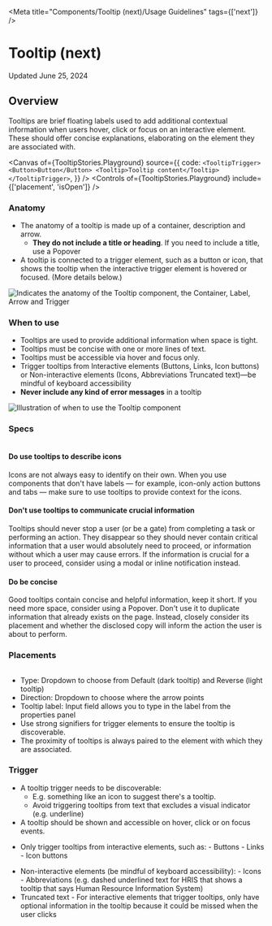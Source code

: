 
<Meta title="Components/Tooltip (next)/Usage Guidelines" tags={['next']} />

# Tooltip (next)

Updated June 25, 2024

<ResourceLinks
  sourceCode="https://github.com/cultureamp/kaizen-design-system/tree/main/packages/components/src/__next__/Tooltip"
  figma="https://www.figma.com/file/eZKEE5kXbEMY3lx84oz8iN/%F0%9F%92%9C-UI-Kit%3A-Heart?type=design&node-id=1929%3A32006&mode=design&t=LwTCBZ5E1uRvOA1l-1"
  designGuidelines="/?path=/docs/overlays-tooltip-next-usage-guidelines--docs"
  ariaComponentPage="https://react-spectrum.adobe.com/react-aria/Tooltip.html"
  apiSpecification="/?path=/docs/overlays-tooltip-next-api-specifications--docs"
/>

<Installation
  installCommand="pnpm add @kaizen/components"
  importStatement='import { Tooltip, TooltipTrigger } from "@kaizen/components/next"'
/>

## Overview

Tooltips are brief floating labels used to add additional contextual information when users hover, click or focus on an interactive element. These should offer concise explanations, elaborating on the element they are associated with.

<Canvas
  of={TooltipStories.Playground}
  source={{
    code: `
<TooltipTrigger>
  <Button>Button</Button>
  <Tooltip>Tooltip content</Tooltip>
</TooltipTrigger>
  `,
  }}
/>
<Controls of={TooltipStories.Playground} include={['placement', 'isOpen']} />

### Anatomy

- The anatomy of a tooltip is made up of a container, description and arrow.
  - **They do not include a title or heading**. If you need to include a title, use a Popover
- A tooltip is connected to a trigger element, such as a button or icon, that shows the tooltip when the interactive trigger element is hovered or focused. (More details below.)

<img
  src={AnatomyPng}
  alt="Indicates the anatomy of the Tooltip component, the Container, Label, Arrow and Trigger"
  className="mt-24"
/>

### When to use

- Tooltips are used to provide additional information when space is tight.
- Tooltips must be concise with one or more lines of text.
- Tooltips must be accessible via hover and focus only.
- Trigger tooltips from Interactive elements (Buttons, Links, Icon buttons) or Non-interactive elements (Icons, Abbreviations Truncated text)—be mindful of keyboard accessibility
- **Never include any kind of error messages** in a tooltip

<img src={WhenToUsePng} className="mt-32" alt="Illustration of when to use the Tooltip component" />

### Specs

<img src={DesignSpecPng} alt="" />

#### Do use tooltips to describe icons

Icons are not always easy to identify on their own. When you use components that don&apos;t have labels — for example, icon-only action buttons and tabs — make sure to use tooltips to provide context for the icons.

<DosAndDonts>
  <DoOrDont story={TooltipStories.Primary} />
</DosAndDonts>

#### Don&apos;t use tooltips to communicate crucial information

Tooltips should never stop a user (or be a gate) from completing a task or performing an action. They disappear so they should never contain critical information that a user would absolutely need to proceed, or information without which a user may cause errors. If the information is crucial for a user to proceed, consider using a modal or inline notification instead.

<DosAndDonts>
  <DoOrDont story={TooltipStories.DoFieldTooltip} />
  <DoOrDont story={TooltipStories.DontFieldTooltip} isDont />
</DosAndDonts>

#### Do be concise

Good tooltips contain concise and helpful information, keep it short. If you need more space, consider using a Popover. Don&apos;t use it to duplicate information that already exists on the page. Instead, closely consider its placement and whether the disclosed copy will inform the action the user is about to perform.

<DosAndDonts>
  <DoOrDont story={TooltipStories.DoConcise} />
  <DoOrDont story={TooltipStories.DontConcise} isDont />
</DosAndDonts>

### Placements

<img src={PlacementPng} alt="" className="mb-24" />

- Type: Dropdown to choose from Default (dark tooltip) and Reverse (light tooltip)
- Direction: Dropdown to choose where the arrow points
- Tooltip label: Input field allows you to type in the label from the properties panel
- Use strong signifiers for trigger elements to ensure the tooltip is discoverable.
- The proximity of tooltips is always paired to the element with which they are associated.

### Trigger

- A tooltip trigger needs to be discoverable:
  - E.g. something like an icon to suggest there&apos;s a tooltip.
  - Avoid triggering tooltips from text that excludes a visual indicator (e.g. underline)
- A tooltip should be shown and accessible on hover, click or on focus events.

<DosAndDonts>
  <DoOrDont story={TooltipStories.TriggerDo} />
  <DoOrDont story={TooltipStories.TriggerDont} isDont />
</DosAndDonts>

- Only trigger tooltips from interactive elements, such as: - Buttons - Links - Icon buttons

<DosAndDonts>
  <DoOrDont story={TooltipStories.Primary} />
  <DoOrDont story={TooltipStories.TriggerLinkDescription} />
</DosAndDonts>

- Non-interactive elements (be mindful of keyboard accessibility): - Icons - Abbreviations (e.g.
  dashed underlined text for HRIS that shows a tooltip that says Human Resource Information System)
- Truncated text - For interactive elements that trigger tooltips, only have optional information
  in the tooltip because it could be missed when the user clicks
